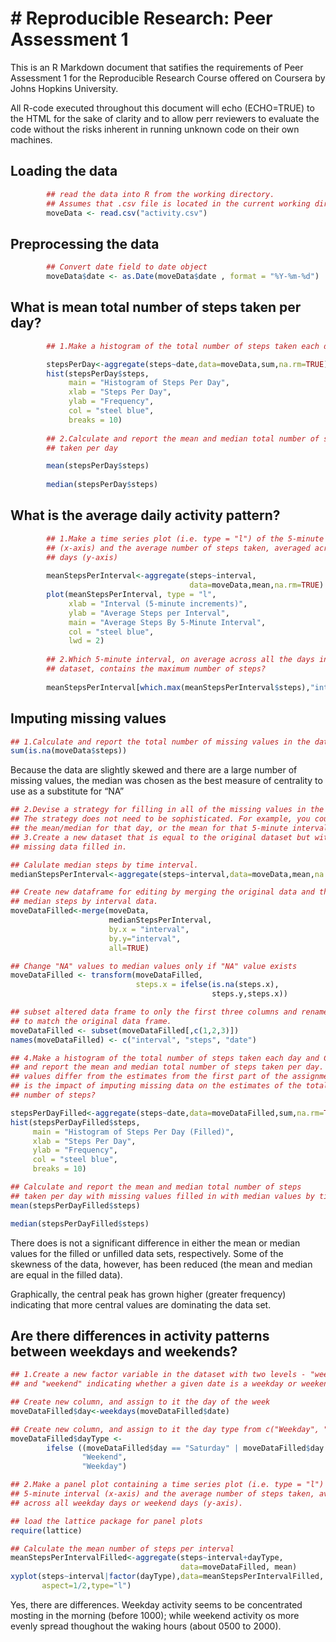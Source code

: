 # Reproducible Research: Peer Assessment 1
========================================================

This is an R Markdown document that satifies the requirements of Peer 
Assessment 1 for the Reproducible Research Course offered on Coursera by 
Johns Hopkins University.

All R-code executed throughout this document will echo (ECHO=TRUE) to the HTML 
for the sake of clarity and to allow perr reviewers to evaluate the code 
without the risks inherent in running unknown code on their own machines.

## Loading the data
```{r readFile}
        ## read the data into R from the working directory.
        ## Assumes that .csv file is located in the current working directory
        moveData <- read.csv("activity.csv")
```

## Preprocessing the data
```{r addDate}
        ## Convert date field to date object
        moveData$date <- as.Date(moveData$date , format = "%Y-%m-%d")
```

## What is mean total number of steps taken per day?
```{r meanSteps}
        ## 1.Make a histogram of the total number of steps taken each day

        stepsPerDay<-aggregate(steps~date,data=moveData,sum,na.rm=TRUE)
        hist(stepsPerDay$steps, 
             main = "Histogram of Steps Per Day", 
             xlab = "Steps Per Day", 
             ylab = "Frequency", 
             col = "steel blue", 
             breaks = 10)
        
        ## 2.Calculate and report the mean and median total number of steps 
        ## taken per day

        mean(stepsPerDay$steps)
        
        median(stepsPerDay$steps)

```

## What is the average daily activity pattern?
```{r avgActivity}
        ## 1.Make a time series plot (i.e. type = "l") of the 5-minute interval 
        ## (x-axis) and the average number of steps taken, averaged across all 
        ## days (y-axis)
        
        meanStepsPerInterval<-aggregate(steps~interval,
                                        data=moveData,mean,na.rm=TRUE)
        plot(meanStepsPerInterval, type = "l", 
             xlab = "Interval (5-minute increments)",
             ylab = "Average Steps per Interval",
             main = "Average Steps By 5-Minute Interval",
             col = "steel blue",
             lwd = 2)
        
        ## 2.Which 5-minute interval, on average across all the days in the 
        ## dataset, contains the maximum number of steps?
        
        meanStepsPerInterval[which.max(meanStepsPerInterval$steps),"interval"]
```


## Imputing missing values
```{r imputMissVal1}
## 1.Calculate and report the total number of missing values in the dataset 
sum(is.na(moveData$steps))
```

Because the data are slightly skewed and there are a large number of missing 
values, the median was chosen as the best measure of centrality to use as 
a substitute for "NA"

```{r imputMissVal2}
## 2.Devise a strategy for filling in all of the missing values in the dataset. 
## The strategy does not need to be sophisticated. For example, you could use 
## the mean/median for that day, or the mean for that 5-minute interval, etc.
## 3.Create a new dataset that is equal to the original dataset but with the 
## missing data filled in.

## Calulate median steps by time interval.
medianStepsPerInterval<-aggregate(steps~interval,data=moveData,mean,na.rm=TRUE)

## Create new dataframe for editing by merging the original data and the 
## median steps by interval data.
moveDataFilled<-merge(moveData, 
                      medianStepsPerInterval, 
                      by.x = "interval", 
                      by.y="interval", 
                      all=TRUE)

## Change "NA" values to median values only if "NA" value exists
moveDataFilled <- transform(moveDataFilled, 
                            steps.x = ifelse(is.na(steps.x),
                                             steps.y,steps.x))

## subset altered data frame to only the first three columns and rename them 
## to match the original data frame.
moveDataFilled <- subset(moveDataFilled[,c(1,2,3)])
names(moveDataFilled) <- c("interval", "steps", "date")

## 4.Make a histogram of the total number of steps taken each day and Calculate 
## and report the mean and median total number of steps taken per day. Do these 
## values differ from the estimates from the first part of the assignment? What 
## is the impact of imputing missing data on the estimates of the total daily 
## number of steps?

stepsPerDayFilled<-aggregate(steps~date,data=moveDataFilled,sum,na.rm=TRUE)
hist(stepsPerDayFilled$steps, 
     main = "Histogram of Steps Per Day (Filled)", 
     xlab = "Steps Per Day", 
     ylab = "Frequency", 
     col = "steel blue", 
     breaks = 10)

## Calculate and report the mean and median total number of steps 
## taken per day with missing values filled in with median values by time slice
mean(stepsPerDayFilled$steps)

median(stepsPerDayFilled$steps)

```

There does is not a significant difference in either the mean or median values 
for the filled or unfilled data sets, respectively.  Some of the skewness of the
data, however, has been reduced (the mean and median are equal in the filled 
data).

Graphically, the central peak has grown higher (greater frequency) indicating 
that more central values are dominating the data set.

## Are there differences in activity patterns between weekdays and weekends?
```{r wdWeDiff, message=FALSE}
## 1.Create a new factor variable in the dataset with two levels - "weekday" 
## and "weekend" indicating whether a given date is a weekday or weekend day.

## Create new column, and assign to it the day of the week
moveDataFilled$day<-weekdays(moveDataFilled$date)

## Create new column, and assign to it the day type from c("Weekday", "Weekend")
moveDataFilled$dayType <- 
        ifelse ((moveDataFilled$day == "Saturday" | moveDataFilled$day == "Sunday"), 
                "Weekend", 
                "Weekday")

## 2.Make a panel plot containing a time series plot (i.e. type = "l") of the 
## 5-minute interval (x-axis) and the average number of steps taken, averaged 
## across all weekday days or weekend days (y-axis). 

## load the lattice package for panel plots
require(lattice)

## Calculate the mean number of steps per interval
meanStepsPerIntervalFilled<-aggregate(steps~interval+dayType, 
                                      data=moveDataFilled, mean)
xyplot(steps~interval|factor(dayType),data=meanStepsPerIntervalFilled,
       aspect=1/2,type="l")
```

Yes, there are differences.  Weekday activity seems to be concentrated mosting 
in the morning (before 1000); while weekend activity os more evenly spread 
thoughout the waking hours (about 0500 to 2000).
